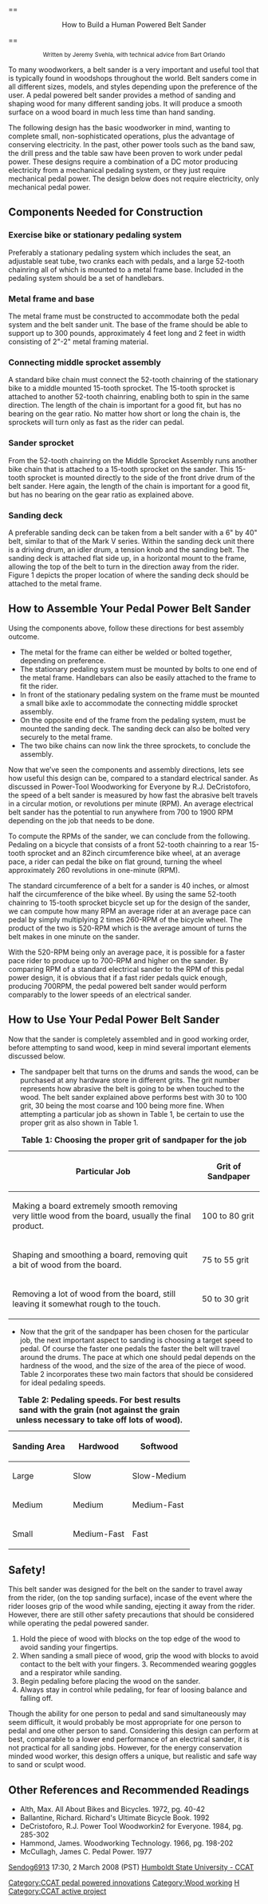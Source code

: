 {{TOCright}}

== <center>How to Build a Human Powered Belt Sander</center> ==
<center><small>Written by Jeremy Svehla, with technical advice from Bart Orlando</small></center>

To many woodworkers, a belt sander is a very important and useful tool that is typically found in 
woodshops throughout the world. Belt sanders come in all different sizes, models, and styles depending 
upon the preference of the user. A pedal powered belt sander provides a method of sanding and shaping 
wood for many different sanding jobs. It will produce a smooth surface on a wood board in much less 
time than hand sanding.

The following design has the basic woodworker in mind, wanting to complete small, non-sophisticated 
operations, plus the advantage of conserving electricity. In the past, other power tools such as the 
band saw, the drill press and the table saw have been proven to work under pedal power. These designs 
require a combination of a DC motor producing electricity from a mechanical pedaling system, or they 
just require mechanical pedal power. The design below does not require electricity, only mechanical 
pedal power.

== Components Needed for Construction ==
===Exercise bike or stationary pedaling system===
Preferably a stationary pedaling system which includes the seat, an adjustable seat tube, two cranks 
each with pedals, and a large 52-tooth chainring all of which is mounted to a metal frame base. Included 
in the pedaling system should be a set of handlebars.

===Metal frame and base===
The metal frame must be constructed to accommodate both the pedal system and the belt sander unit. The 
base of the frame should be able to support up to 300 pounds, approximately 4 feet long and 2 feet in 
width consisting of 2"-2" metal framing material.

===Connecting middle sprocket assembly===
A standard bike chain must connect the 52-tooth chainring of the stationary bike to a middle mounted 
15-tooth sprocket. The 15-tooth sprocket is attached to another 52-tooth chainring, enabling both to 
spin in the same direction. The length of the chain is important for a good fit, but has no bearing 
on the gear ratio. No matter how short or long the chain is, the sprockets will turn only as fast as 
the rider can pedal.

===Sander sprocket===
From the 52-tooth chainring on the Middle Sprocket Assembly runs another bike chain that is attached to 
a 15-tooth sprocket on the sander. This 15-tooth sprocket is mounted directly to the side of the front 
drive drum of the belt sander. Here again, the length of the chain is important for a good fit, but has 
no bearing on the gear ratio as explained above.

===Sanding deck===
A preferable sanding deck can be taken from a belt sander with a 6" by 40" belt, similar to that of the 
Mark V series. Within the sanding deck unit there is a driving drum, an idler drum, a tension knob and the 
sanding belt. The sanding deck is attached flat side up, in a horizontal mount to the frame, allowing the 
top of the belt to turn in the direction away from the rider. Figure 1 depicts the proper location of where 
the sanding deck should be attached to the metal frame.

== How to Assemble Your Pedal Power Belt Sander ==
Using the components above, follow these directions for best assembly outcome.

*The metal for the frame can either be welded or bolted together, depending on preference.
*The stationary pedaling system must be mounted by bolts to one end of the metal frame. Handlebars can also be easily attached to the frame to fit the rider.
*In front of the stationary pedaling system on the frame must be mounted a small bike axle to accommodate the connecting middle sprocket assembly.
*On the opposite end of the frame from the pedaling system, must be mounted the sanding deck. The sanding deck can also be bolted very securely to the metal frame.
*The two bike chains can now link the three sprockets, to conclude the assembly.

Now that we’ve seen the components and assembly directions, lets see how useful this design can be, 
compared to a standard electrical sander. As discussed in Power-Tool Woodworking for Everyone by R.J. 
DeCristoforo, the speed of a belt sander is measured by how fast the abrasive belt travels in a circular 
motion, or revolutions per minute (RPM). An average electrical belt sander has the potential to run 
anywhere from 700 to 1900 RPM depending on the job that needs to be done.

To compute the RPMs of the sander, we can conclude from the following. Pedaling on a bicycle that consists 
of a front 52-tooth chainring to a rear 15-tooth sprocket and an 82inch circumference bike wheel, at an 
average pace, a rider can pedal the bike on flat ground, turning the wheel approximately 260 revolutions 
in one-minute (RPM).

The standard circumference of a belt for a sander is 40 inches, or almost half the circumference of 
the bike wheel. By using the same 52-tooth chainring to 15-tooth sprocket bicycle set up for the design 
of the sander, we can compute how many RPM an average rider at an average pace can pedal by simply 
multiplying 2 times 260-RPM of the bicycle wheel. The product of the two is 520-RPM which is the average 
amount of turns the belt makes in one minute on the sander.

With the 520-RPM being only an average pace, it is possible for a faster pace rider to produce up to 
700-RPM and higher on the sander. By comparing RPM of a standard electrical sander to the RPM of this 
pedal power design, it is obvious that if a fast rider pedals quick enough, producing 700RPM, the pedal 
powered belt sander would perform comparably to the lower speeds of an electrical sander.

== How to Use Your Pedal Power Belt Sander ==
Now that the sander is completely assembled and in good working order, before attempting to sand 
wood, keep in mind several important elements discussed below.

*The sandpaper belt that turns on the drums and sands the wood, can be purchased at any hardware store in different grits. The grit number represents how abrasive the belt is going to be when touched to the wood. The belt sander explained above performs best with 30 to 100 grit, 30 being the most coarse and 100 being more fine. When attempting a particular job as shown in Table 1, be certain to use the proper grit as also shown in Table 1.

{| class="wikitable"
|+'''Table 1: Choosing the proper grit of sandpaper for the job'''
|-
! Particular Job
! Grit of Sandpaper
|-
| Making a board extremely smooth removing very little wood from the board, usually the final product.
| 100 to 80 grit
|-
| Shaping and smoothing a board, removing quit a bit of wood from the board.
| 75 to 55 grit
|-
| Removing a lot of wood from the board, still leaving it somewhat rough to the touch.
| 50 to 30 grit
|}

*Now that the grit of the sandpaper has been chosen for the particular job, the next important aspect to sanding is choosing a target speed to pedal. Of course the faster one pedals the faster the belt will travel around the drums. The pace at which one should pedal depends on the hardness of the wood, and the size of the area of the piece of wood. Table 2 incorporates these two main factors that should be considered for ideal pedaling speeds.


{| class="wikitable"
|+'''Table 2: Pedaling speeds. For best results sand with the grain (not against the grain unless necessary to take off lots of wood).'''
|-
! Sanding Area
! Hardwood
! Softwood
|-
| Large
| Slow
| Slow-Medium
|-
| Medium
| Medium
| Medium-Fast
|-
| Small
| Medium-Fast
| Fast
|}

== Safety! ==
This belt sander was designed for the belt on the sander to travel away from the rider, (on the top sanding surface), 
incase of the event where the rider looses grip of the wood while sanding, ejecting it away from the rider. However, 
there are still other safety precautions that should be considered while operating the pedal powered sander.

#Hold the piece of wood with blocks on the top edge of the wood to avoid sanding your fingertips.
#When sanding a small piece of wood, grip the wood with blocks to avoid contact to the belt with your fingers. 3. Recommended wearing goggles and a respirator while sanding.
#Begin pedaling before placing the wood on the sander.
#Always stay in control while pedaling, for fear of loosing balance and falling off.

Though the ability for one person to pedal and sand simultaneously may seem difficult, it would probably be most 
appropriate for one person to pedal and one other person to sand. Considering this design can perform at best, 
comparable to a lower end performance of an electrical sander, it is not practical for all sanding jobs. However, 
for the energy conservation minded wood worker, this design offers a unique, but realistic and safe way to sand 
or sculpt wood.

== Other References and Recommended Readings ==
*Alth, Max. All About Bikes and Bicycles. 1972, pg. 40-42
*Ballantine, Richard. Richard's Ultimate Bicycle Book. 1992
*DeCristoforo, R.J. Power Tool Woodworkin2 for Everyone. 1984, pg. 285-302
*Hammond, James. Woodworking Technology. 1966, pg. 198-202
*McCullagh, James C. Pedal Power. 1977


[[User:Sendog6913|Sendog6913]] 17:30, 2 March 2008 (PST)
[http://www.humboldt.edu/~ccat Humboldt State University - CCAT]

{{CCATpage}}

[[Category:CCAT pedal powered innovations]]
[[Category:Wood working]]
[[Category:CCAT|H]]
[[Category:CCAT active project]]